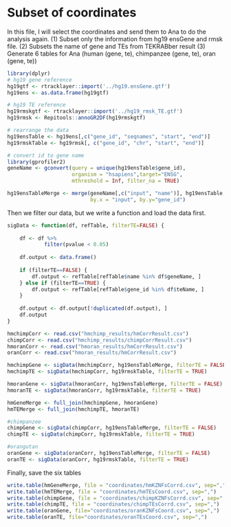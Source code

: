 # Subset of coordinates

In this file, I will select the coordinates and send them to Ana to do the analysis again.
(1) Subset only the information from hg19 ensGene and rmsk file.
(2) Subsets the name of gene and TEs from TEKRABber result
(3) Generate 6 tables for Ana (human (gene, te), chimpanzee (gene, te), oran (gene, te))

```r
library(dplyr)
# hg19 gene reference
hg19gtf <- rtracklayer::import('../hg19.ensGene.gtf')
hg19ens <- as.data.frame(hg19gtf)

# hg19 TE reference
hg19rmskgtf <- rtracklayer::import('../hg19_rmsk_TE.gtf')
hg19rmsk <- Repitools::annoGR2DF(hg19rmskgtf)

# rearrange the data 
hg19ensTable <- hg19ens[,c("gene_id", "seqnames", "start", "end")]
hg19rmskTable <- hg19rmsk[, c("gene_id", "chr", "start", "end")]

```

```r
# convert id to gene name 
library(gprofiler2)
geneName <- gconvert(query = unique(hg19ensTable$gene_id), 
                     organism = "hsapiens",target="ENSG",
                     mthreshold = Inf, filter_na = TRUE)

hg19ensTableMerge <- merge(geneName[,c("input", "name")], hg19ensTable,
                           by.x = "input", by.y="gene_id")

```

Then we filter our data, but we write a function and load the data first.
```r
sigData <- function(df, refTable, filterTE=FALSE) {
    
    df <- df %>% 
            filter(pvalue < 0.05)
    
    df.output <- data.frame()
    
    if (filterTE==FALSE) {
        df.output <- refTable[refTable$name %in% df$geneName, ]
    } else if (filterTE==TRUE) {
        df.output <- refTable[refTable$gene_id %in% df$teName, ]
    }  
    
    df.output <- df.output[!duplicated(df.output), ]
    df.output
}

hmchimpCorr <- read.csv("hmchimp_results/hmCorrResult.csv")
chimpCorr <- read.csv("hmchimp_results/chimpCorrResult.csv")
hmoranCorr <- read.csv("hmoran_results/hmCorrResult.csv")
oranCorr <- read.csv("hmoran_results/hmCorrResult.csv")
```


```r
hmchimpGene <- sigData(hmchimpCorr, hg19ensTableMerge, filterTE = FALSE)
hmchimpTE <- sigData(hmchimpCorr, hg19rmskTable, filterTE = TRUE)

hmoranGene <- sigData(hmoranCorr, hg19ensTableMerge, filterTE = FALSE)
hmoranTE <- sigData(hmoranCorr, hg19rmskTable, filterTE = TRUE)

hmGeneMerge <- full_join(hmchimpGene, hmoranGene)
hmTEMerge <- full_join(hmchimpTE, hmoranTE)
```
```r
#chimpanzee
chimpGene <- sigData(chimpCorr, hg19ensTableMerge, filterTE = FALSE)
chimpTE <- sigData(chimpCorr, hg19rmskTable, filterTE = TRUE)

#orangutan
oranGene <- sigData(oranCorr, hg19ensTableMerge, filterTE = FALSE)
oranTE <- sigData(oranCorr, hg19rmskTable, filterTE = TRUE)
```

Finally, save the six tables
```r
write.table(hmGeneMerge, file = "coordinates/hmKZNFsCorrd.csv", sep=",")
write.table(hmTEMerge, file = "coordinates/hmTEsCoord.csv", sep=",")
write.table(chimpGene, file = "coordinates/chimpKZNFsCorrd.csv", sep=",")
write.table(chimpTE, file = "coordinates/chimpTEsCorrd.csv", sep=",")
write.table(oranGene, file="coordinates/oranKZNFsCoord.csv", sep=",")
write.table(oranTE, file="coordinates/oranTEsCoord.csv", sep=",")
```

